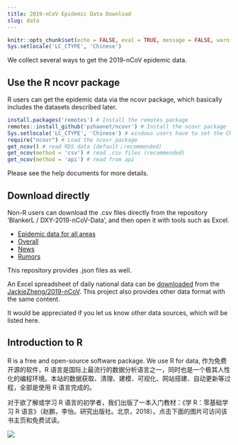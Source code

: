 ```yaml
---
title: 2019-nCoV Epidemic Data Download
slug: data
---
```



```r
knitr::opts_chunk$set(echo = FALSE, eval = TRUE, message = FALSE, warning = FALSE, error = FALSE)
Sys.setlocale('LC_CTYPE', 'Chinese')
```

We collect several ways to get the 2019-nCoV epidemic data.

## Use the R ncovr package

R users can get the epidemic data via the ncovr package, which basically includes the datasets described later.

```r
install.packages('remotes') # Install the remotes package
remotes::install_github('pzhaonet/ncovr') # Install the ncovr package
Sys.setlocale('LC_CTYPE', 'Chinese') # windows users have to set the Chinese environment
require("ncovr") # Load the ncovr package
get_ncov() # read RDS data (default；recommended)
get_ncov(method = 'csv') # read .csv files (recommended)
get_ncov(method = 'api') # read from api
```

Please see the help documents for more details.

## Download directly

Non-R users can download the .csv files directly from the repository ‘BlankerL / DXY-2019-nCoV-Data’, and then open it with tools such as Excel.

- [Epidemic data for all areas](https://raw.githubusercontent.com/BlankerL/DXY-2019-nCoV-Data/master/csv/DXYArea.csv)
- [Overall](https://raw.githubusercontent.com/BlankerL/DXY-2019-nCoV-Data/master/csv/DXYOverall.csv)
- [News](https://raw.githubusercontent.com/BlankerL/DXY-2019-nCoV-Data/master/csv/DXYNews.csv)
- [Rumors](https://raw.githubusercontent.com/BlankerL/DXY-2019-nCoV-Data/master/csv/DXYRumors.csv)

This repository provides .json files as well.

An Excel spreadsheet of daily national data can be [downloaded](https://github.com/JackieZheng/2019-nCoV/raw/master/Excel/data.xlsx) from the [JackieZheng/2019-nCoV](https://github.com/JackieZheng/2019-nCoV/). This project also provides other data format with the same content.

It would be appreciated if you let us know other data sources, which will be listed here.


## Introduction to R

R is a free and open-source software package. We use R for data, 作为免费开源的软件，R 语言是国际上最流行的数据分析语言之一，同时也是一个极其人性化的编程环境。本站的数据获取、清理、建模、可视化、网站搭建、自动更新等过程，全部是使用 R 语言完成的。

对于欲了解或学习 R 语言的初学者，我们出版了一本入门教材：《学 R：零基础学习 R 语言》（赵鹏，李怡。研究出版社。北京，2018）。点击下面的图片可访问该书主页和免费试读。

[![](https://openr.pzhao.org/img/xuer_weidian.png)](https://pzhaonet.github.io/xuer/)
